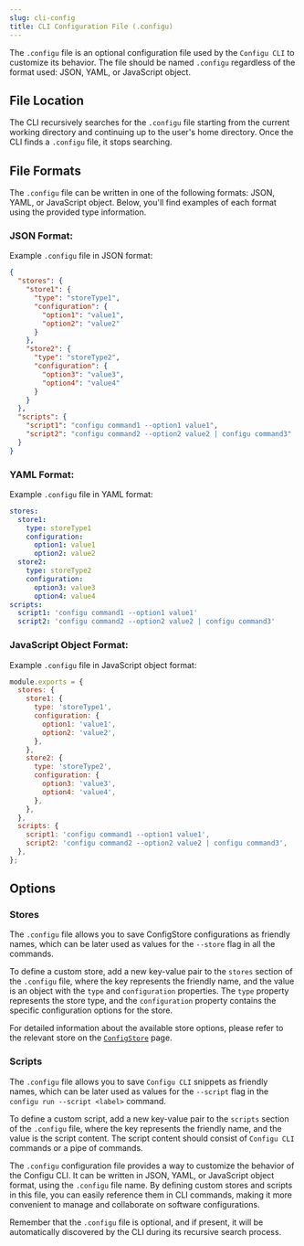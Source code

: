 ```yaml
---
slug: cli-config
title: CLI Configuration File (.configu)
---
```


The `.configu` file is an optional configuration file used by the `Configu CLI` to customize its behavior. The file should be named `.configu` regardless of the format used: JSON, YAML, or JavaScript object.

## File Location

The CLI recursively searches for the `.configu` file starting from the current working directory and continuing up to the user's home directory. Once the CLI finds a `.configu` file, it stops searching.

## File Formats

The `.configu` file can be written in one of the following formats: JSON, YAML, or JavaScript object. Below, you'll find examples of each format using the provided type information.

### JSON Format:

Example `.configu` file in JSON format:

```json
{
  "stores": {
    "store1": {
      "type": "storeType1",
      "configuration": {
        "option1": "value1",
        "option2": "value2"
      }
    },
    "store2": {
      "type": "storeType2",
      "configuration": {
        "option3": "value3",
        "option4": "value4"
      }
    }
  },
  "scripts": {
    "script1": "configu command1 --option1 value1",
    "script2": "configu command2 --option2 value2 | configu command3"
  }
}
```

### YAML Format:

Example `.configu` file in YAML format:

```yaml
stores:
  store1:
    type: storeType1
    configuration:
      option1: value1
      option2: value2
  store2:
    type: storeType2
    configuration:
      option3: value3
      option4: value4
scripts:
  script1: 'configu command1 --option1 value1'
  script2: 'configu command2 --option2 value2 | configu command3'
```

### JavaScript Object Format:

Example `.configu` file in JavaScript object format:

```javascript
module.exports = {
  stores: {
    store1: {
      type: 'storeType1',
      configuration: {
        option1: 'value1',
        option2: 'value2',
      },
    },
    store2: {
      type: 'storeType2',
      configuration: {
        option3: 'value3',
        option4: 'value4',
      },
    },
  },
  scripts: {
    script1: 'configu command1 --option1 value1',
    script2: 'configu command2 --option2 value2 | configu command3',
  },
};
```

## Options

### Stores

The `.configu` file allows you to save ConfigStore configurations as friendly names, which can be later used as values for the `--store` flag in all the commands.

To define a custom store, add a new key-value pair to the `stores` section of the `.configu` file, where the key represents the friendly name, and the value is an object with the `type` and `configuration` properties. The `type` property represents the store type, and the `configuration` property contains the specific configuration options for the store.

For detailed information about the available store options, please refer to the relevant store on the [`ConfigStore`](/config-store) page.

### Scripts

The `.configu` file allows you to save `Configu CLI` snippets as friendly names, which can be later used as values for the `--script` flag in the `configu run --script <label>` command.

To define a custom script, add a new key-value pair to the `scripts` section of the `.configu` file, where the key represents the friendly name, and the value is the script content. The script content should consist of `Configu CLI` commands or a pipe of commands.

<Admonition type="info">

The `.configu` configuration file provides a way to customize the behavior of the Configu CLI. It can be written in JSON, YAML, or JavaScript object format, using the `.configu` file name. By defining custom stores and scripts in this file, you can easily reference them in CLI commands, making it more convenient to manage and collaborate on software configurations.

Remember that the `.configu` file is optional, and if present, it will be automatically discovered by the CLI during its recursive search process.

</Admonition>
